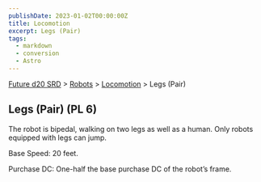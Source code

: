 ```yaml
---
publishDate: 2023-01-02T00:00:00Z
title: Locomotion
excerpt: Legs (Pair)
tags:
  - markdown
  - conversion
  - Astro
---
```






[Future d20 SRD](/#futureD20) > [Robots](future-d20-srd-robots-index) > [Locomotion](future-d20-srd-robots-locomotion-index) > Legs (Pair)




## Legs (Pair) (PL 6)


The robot is bipedal, walking on two legs as well as a human. Only robots equipped with legs can jump.


Base Speed: 20 feet.


Purchase DC: One-half the base purchase DC of the robot’s frame.



